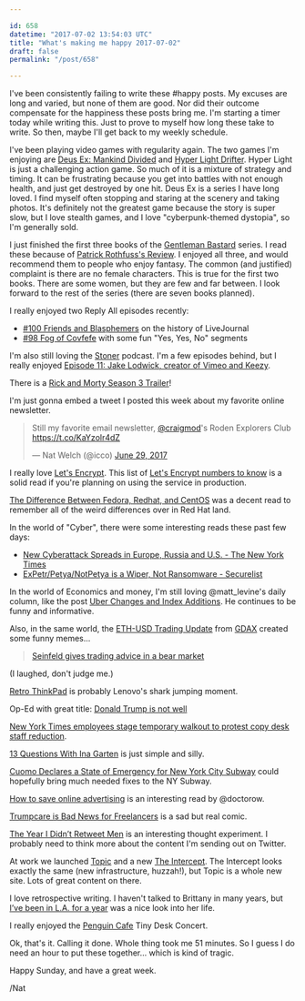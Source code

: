 ```yaml
---

id: 658
datetime: "2017-07-02 13:54:03 UTC"
title: "What's making me happy 2017-07-02"
draft: false
permalink: "/post/658"

---
```


I've been consistently failing to write these #happy posts. My excuses are long and varied, but none of them are good. Nor did their outcome compensate for the happiness these posts bring me. I'm starting a timer today while writing this. Just to prove to myself how long these take to write. So then, maybe I'll get back to my weekly schedule.

I've been playing video games with regularity again. The two games I'm enjoying are [Deus Ex: Mankind Divided](https://en.wikipedia.org/wiki/Deus_Ex:_Mankind_Divided) and [Hyper Light Drifter](https://en.wikipedia.org/wiki/Hyper_Light_Drifter). Hyper Light is just a challenging action game. So much of it is a mixture of strategy and timing. It can be frustrating because you get into battles with not enough health, and just get destroyed by one hit. Deus Ex is a series I have long loved. I find myself often stopping and staring at the scenery and taking photos. It's definitely not the greatest game because the story is super slow, but I love stealth games, and I love "cyberpunk-themed dystopia", so I'm generally sold.

I just finished the first three books of the [Gentleman Bastard](https://www.goodreads.com/series/43531-gentleman-bastard) series. I read these because of [Patrick Rothfuss's Review](https://www.goodreads.com/review/show/99607064?book_show_action=false). I enjoyed all three, and would recommend them to people who enjoy fantasy. The common (and justified) complaint is there are no female characters. This is true for the first two books. There are some women, but they are few and far between. I look forward to the rest of the series (there are seven books planned).

I really enjoyed two Reply All episodes recently:

 - [#100 Friends and Blasphemers](http://pca.st/Y5Tp) on the history of LiveJournal
 - [#98 Fog of Covfefe](http://pca.st/xNBN) with some fun "Yes, Yes, No" segments

I'm also still loving the [Stoner](http://www.stoner.co/) podcast. I'm a few episodes behind, but I really enjoyed [Episode 11: Jake Lodwick, creator of Vimeo and Keezy](http://pca.st/yIpC).

There is a [Rick and Morty Season 3 Trailer](https://www.youtube.com/watch?v=DeAw6aXHzcY&feature=youtu.be)!

I'm just gonna embed a tweet I posted this week about my favorite online newsletter.

<blockquote class="twitter-tweet" data-lang="en"><p lang="en" dir="ltr">Still my favorite email newsletter, <a href="https://twitter.com/craigmod">@craigmod</a>&#39;s Roden Explorers Club <a href="https://t.co/KaYzolr4dZ">https://t.co/KaYzolr4dZ</a></p>&mdash; Nat Welch (@icco) <a href="https://twitter.com/icco/status/880408947651489797">June 29, 2017</a></blockquote>
<script async src="//platform.twitter.com/widgets.js" charset="utf-8"></script>


I really love [Let's Encrypt](https://letsencrypt.org/). This list of [Let's Encrypt numbers to know](https://www.keychest.net/content/letsencrypt_numbers_to_know.html) is a solid read if you're planning on using the service in production.

[The Difference Between Fedora, Redhat, and CentOS](https://danielmiessler.com/study/fedora_redhat_centos/) was a decent read to remember all of the weird differences over in Red Hat land.

In the world of "Cyber", there were some interesting reads these past few days:

 - [New Cyberattack Spreads in Europe, Russia and U.S. - The New York Times](https://www.nytimes.com/2017/06/27/technology/ransomware-hackers.html?smid=pl-share&_r=1)
 - [ExPetr/Petya/NotPetya is a Wiper, Not Ransomware - Securelist](https://securelist.com/expetrpetyanotpetya-is-a-wiper-not-ransomware/78902/)

In the world of Economics and money, I'm still loving @matt_levine's daily column, like the post [Uber Changes and Index Additions](https://www.bloomberg.com/view/articles/2017-06-21/uber-changes-and-index-additions). He continues to be funny and informative.

Also, in the same world, the [ETH-USD Trading Update](https://blog.gdax.com/eth-usd-trading-update-5d8142b5bdc1) from [GDAX](https://www.gdax.com/) created some funny memes...

<blockquote class="imgur-embed-pub" lang="en" data-id="Dq8UNyY"><a href="//imgur.com/Dq8UNyY">Seinfeld gives trading advice in a bear market</a></blockquote><script async src="//s.imgur.com/min/embed.js" charset="utf-8"></script>

(I laughed, don't judge me.)

[Retro ThinkPad](http://blog.lenovo.com/en/blog/retro-thinkpad-its-alive/) is probably Lenovo's shark jumping moment.

Op-Ed with great title: [Donald Trump is not well](https://www.washingtonpost.com/amphtml/opinions/donald-trump-is-not-well/2017/06/30/97759ee0-5d0f-11e7-9b7d-14576dc0f39d_story.html)

[New York Times employees stage temporary walkout to protest copy desk staff reduction](http://www.poynter.org/2017/this-sign-wsa-not-edited-new-york-times-employees-stage-temporary-walkout-to-protest-copy-desk-staff-reduction-update3/465301/).

[13 Questions With Ina Garten](http://time.com/4838671/ina-garten-fantasy-dinner-party/) is just simple and silly.

[Cuomo Declares a State of Emergency for New York City Subway](https://nyti.ms/2tqbbIN) could hopefully bring much needed fixes to the NY Subway.

[How to save online advertising](https://amp.theguardian.com/technology/2015/sep/23/how-to-save-online-advertising) is an interesting read by @doctorow.

[Trumpcare is Bad News for Freelancers](https://thenib.com/trumpcare-freelancers) is a sad but real comic.

[The Year I Didn’t Retweet Men](https://medium.com/the-web-we-make/the-year-i-didnt-retweet-men-79403a7eade1?source=ifttt--------------1) is an interesting thought experiment. I probably need to think more about the content I'm sending out on Twitter.

At work we launched [Topic](https://www.topic.com/) and a new [The Intercept](https://theintercept.com/). The Intercept looks exactly the same (new infrastructure, huzzah!), but Topic is a whole new site. Lots of great content on there.

I love retrospective writing. I haven't talked to Brittany in many years, but [I’ve been in L.A. for a year](https://medium.com/@brittanymetz/ive-been-in-l-a-for-a-year-7dbfe45c3c92?source=ifttt--------------1) was a nice look into her life.

I really enjoyed the [Penguin Cafe](http://www.npr.org/event/music/532910319/penguin-cafe-tiny-desk-concert) Tiny Desk Concert.

Ok, that's it. Calling it done. Whole thing took me 51 minutes. So I guess I do need an hour to put these together... which is kind of tragic.

Happy Sunday, and have a great week.

/Nat


